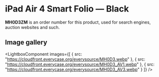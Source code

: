 
# iPad Air 4 Smart Folio — Black

<Callout type='info' emoji='👉🏻'>**MH0D3ZM** is an order number for this product, used for search engines, auction websites and such.</Callout>

## Image gallery

<LightboxComponent
    images={[
      {
        src: "https://cloudfront.everycase.org/everysource/MH0D3.webp"
      },
      {
        src: "https://cloudfront.everycase.org/everysource/MH0D3_AV1.webp"
      },
      {
        src: "https://cloudfront.everycase.org/everysource/MH0D3_AV3.webp"
      }
    ]}
  />
